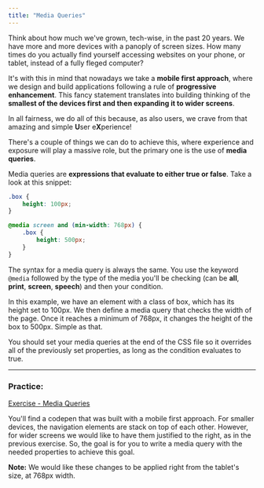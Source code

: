 ```yaml
---
title: "Media Queries"
---
```


Think about how much we've grown, tech-wise, in the past 20 years. We have more and more devices with a panoply of screen sizes. How many times do you actually find yourself accessing websites on your phone, or tablet, instead of a fully fleged computer?

It's with this in mind that nowadays we take a **mobile first approach**, where we design and build applications following a rule of **progressive enhancement**. This fancy statement translates into building thinking of the **smallest of the devices first and then expanding it to wider screens**.

In all fairness, we do all of this because, as also users, we crave from that amazing and simple **U**ser e**X**perience!

There's a couple of things we can do to achieve this, where experience and exposure will play a massive role, but the primary one is the use of **media queries**.

Media queries are **expressions that evaluate to either true or false**. Take a look at this snippet:

```css
.box {
	height: 100px;
}

@media screen and (min-width: 768px) {
	.box {
		height: 500px;
	}
}
```

The syntax for a media query is always the same. You use the keyword `@media` followed by the type of the media you'll be checking (can be **all**, **print**, **screen**, **speech**) and then your condition.

In this example, we have an element with a class of box, which has its height set to 100px. We then define a media query that checks the width of the page. Once it reaches a minimum of 768px, it changes the height of the box to 500px. Simple as that.

You should set your media queries at the end of the CSS file so it overrides all of the previously set properties, as long as the condition evaluates to true.

---

### Practice:

[Exercise - Media Queries](https://codepen.io/pen/?template=NWgrPqO)

You'll find a codepen that was built with a mobile first approach. For smaller devices, the navigation elements are stack on top of each other. However, for wider screens we would like to have them justified to the right, as in the previous exercise. So, the goal is for you to write a media query with the needed properties to achieve this goal.

**Note:** We would like these changes to be applied right from the tablet's size, at 768px width.